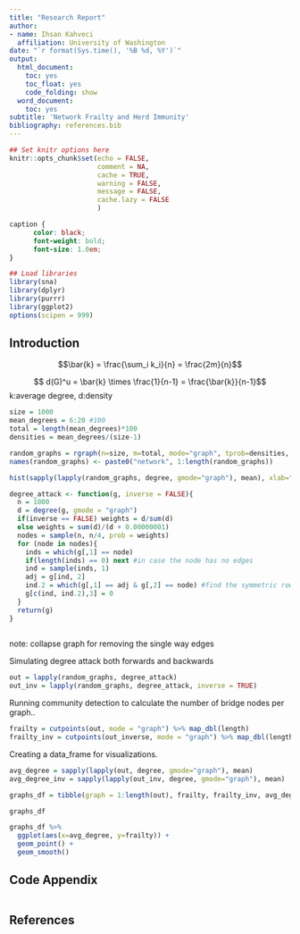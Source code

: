 ```yaml
---
title: "Research Report"
author:
- name: Ihsan Kahveci
  affiliation: University of Washington
date: "`r format(Sys.time(), '%B %d, %Y')`"
output:
  html_document:
    toc: yes
    toc_float: yes
    code_folding: show
  word_document:
    toc: yes
subtitle: 'Network Frailty and Herd Immunity'
bibliography: references.bib
---
```


```r
## Set knitr options here
knitr::opts_chunk$set(echo = FALSE,
                      comment = NA, 
                      cache = TRUE,
                      warning = FALSE,
                      message = FALSE, 
                      cache.lazy = FALSE
                      )

```

```css
caption {
      color: black;
      font-weight: bold;
      font-size: 1.0em;
}
```

```r
## Load libraries
library(sna)
library(dplyr)
library(purrr)
library(ggplot2)
options(scipen = 999)
```

## Introduction


$$\bar{k} = \frac{\sum_i k_i}{n} =  \frac{2m}{n}$$

$$ d(G)^u = \bar{k} \times \frac{1}{n-1} =  \frac{\bar{k}}{n-1}$$
k:average degree, d:density

```r
size = 1000
mean_degrees = 6:20 #100
total = length(mean_degrees)*100
densities = mean_degrees/(size-1)

```


```r
random_graphs = rgraph(n=size, m=total, mode="graph", tprob=densities, return.as.edgelist = TRUE)
names(random_graphs) <- paste0("network", 1:length(random_graphs))
```




```r
hist(sapply(lapply(random_graphs, degree, gmode="graph"), mean), xlab="mean degree", main="")
```

```r
degree_attack <- function(g, inverse = FALSE){
  n = 1000
  d = degree(g, gmode = "graph")
  if(inverse == FALSE) weights = d/sum(d)
  else weights = sum(d)/(d + 0.00000001)
  nodes = sample(n, n/4, prob = weights)
  for (node in nodes){
    inds = which(g[,1] == node)
    if(length(inds) == 0) next #in case the node has no edges
    ind = sample(inds, 1)
    adj = g[ind, 2]
    ind.2 = which(g[,1] == adj & g[,2] == node) #find the symmetric row
    g[c(ind, ind.2),3] = 0  
  }
  return(g)
}
  
```

note: collapse graph for removing the single way edges 



Simulating degree attack both forwards and backwards

```r
out = lapply(random_graphs, degree_attack)
out_inv = lapply(random_graphs, degree_attack, inverse = TRUE)
```


Running community detection to calculate the number of bridge nodes per graph..

```r
frailty = cutpoints(out, mode = "graph") %>% map_dbl(length)
frailty_inv = cutpoints(out_inverse, mode = "graph") %>% map_dbl(length)
```


Creating a data_frame for visualizations.

```r
avg_degree = sapply(lapply(out, degree, gmode="graph"), mean)
avg_degree_inv = sapply(lapply(out_inv, degree, gmode="graph"), mean)

graphs_df = tibble(graph = 1:length(out), frailty, frailty_inv, avg_degree, avg_degree_inv)
```

```r
graphs_df
```


```r
graphs_df %>%
  ggplot(aes(x=avg_degree, y=frailty)) +
  geom_point() +
  geom_smooth()
```



## Code Appendix


```r

```

## References

